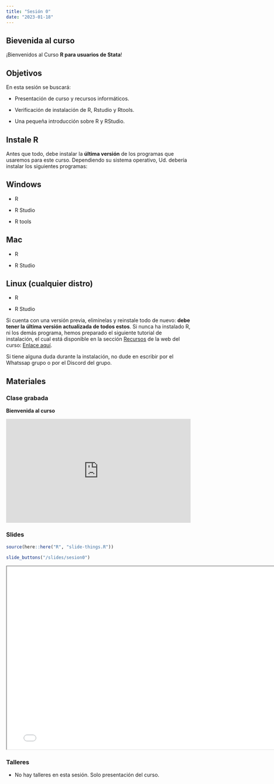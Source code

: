```yaml
---
title: "Sesión 0"
date: "2023-01-18"
---
```


## Bievenida al curso

¡Bienvenidos al Curso **R para usuarios de Stata**!


## Objetivos

En esta sesión se buscará:

- Presentación de curso y recursos informáticos.

- Verificación de instalación de R, Rstudio y Rtools. 

- Una pequeña introducción sobre R y RStudio.


## Instale R

Antes que todo, debe instalar la **última versión** de los programas que usaremos para este curso. Dependiendo su sistema operativo, Ud. debería instalar los siguientes programas:

::: panel-tabset

## Windows

- R

- R Studio

- R tools

## Mac

- R

- R Studio

## Linux (cualquier distro)

- R

- R Studio

:::

Si cuenta con una versión previa, elimínelas y reinstale todo de nuevo: **debe tener la última versión actualizada de todos estos**. Si nunca ha instalado R, ni los demás programa, hemos preparado el siguiente tutorial de instalación, el cual está disponible en la sección [Recursos](https://r-insnsb.netlify.app/resource/) de la web del curso: [Enlace aquí](https://r-insnsb.netlify.app/resource/manual_installr/install).

Si tiene alguna duda durante la instalación, no dude en escribir por el Whatssap grupo o por el Discord del grupo.

## Materiales

::: {.panel-tabset}

### Clase grabada

**Bienvenida al curso**

<div style="padding:56.25% 0 0 0;position:relative;"><iframe src="https://player.vimeo.com/video/791342087?h=3541a2f24a&amp;badge=0&amp;autopause=0&amp;player_id=0&amp;app_id=58479" frameborder="0" allow="autoplay; fullscreen; picture-in-picture" allowfullscreen style="position:absolute;top:0;left:0;width:100%;height:100%;" title="Sesi&amp;oacute;n 0: Bienvenid al curso"></iframe></div><script src="https://player.vimeo.com/api/player.js"></script>

### Slides

```r
source(here::here("R", "slide-things.R"))
```

```r
slide_buttons("/slides/sesion0")
```

```{=html}
<iframe width="780" height="500" src="../slides/sesion0.html" title="Sesión 0 - Bienvenida"></iframe>
```


### Talleres

- No hay talleres en esta sesión. Solo presentación del curso.

:::


